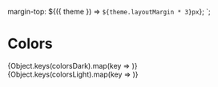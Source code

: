 


  margin-top: ${({ theme }) => `${theme.layoutMargin * 3}px`};
`;

<Meta title="Tokens/Colors" />

# Colors

<TabsState>
  <div id="dark" title="Dark theme">
    <ColorPaletteWrap>
      <ColorPalette>
        {Object.keys(colorsDark).map(key => <ColorItem key={key} title={key} {...colorsDark[key]} />)}
      </ColorPalette>
    </ColorPaletteWrap>
  </div>
  <div id="light" title="Light theme">
    <ColorPaletteWrap>
      <ColorPalette>
        {Object.keys(colorsLight).map(key => <ColorItem key={key} title={key} {...colorsLight[key]} />)}
      </ColorPalette>
    </ColorPaletteWrap>
  </div>
</TabsState>
